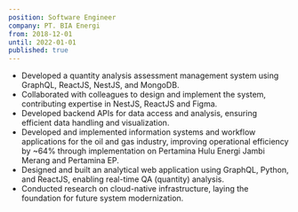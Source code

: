 ```yaml
---
position: Software Engineer
company: PT. BIA Energi
from: 2018-12-01
until: 2022-01-01
published: true
---
```



- Developed a quantity analysis assessment management system using GraphQL, ReactJS, NestJS, and MongoDB.
- Collaborated with colleagues to design and implement the system, contributing expertise in NestJS, ReactJS and Figma.
- Developed backend APIs for data access and analysis, ensuring efficient data handling and visualization.
- Developed and implemented information systems and workflow applications for the oil and gas industry, improving operational efficiency by ~64% through implementation on Pertamina Hulu Energi Jambi Merang and Pertamina EP.
- Designed and built an analytical web application using GraphQL, Python, and ReactJS, enabling real-time QA (quantity) analysis.
- Conducted research on cloud-native infrastructure, laying the foundation for future system modernization.

